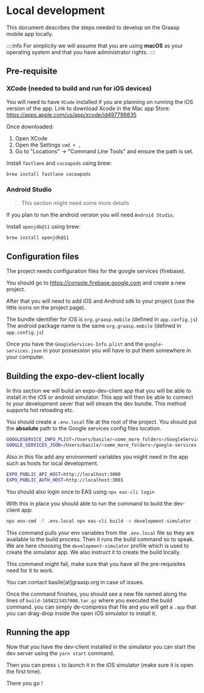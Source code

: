 # Local development

This document describes the steps needed to develop on the Graasp mobile app locally.

::::info
For simplicity we will assume that you are using **macOS** as your operating system and that you have administrator rights.
::::

## Pre-requisite

### XCode (needed to build and run for iOS devices)

You will need to have `XCode` installed if you are planning on running the iOS version of the app.
Link to download Xcode in the Mac app Store: https://apps.apple.com/us/app/xcode/id497799835

Once downloaded:

1. Open XCode
2. Open the Settings `cmd + ,`
3. Go to "Locations" -> "Command Line Tools" and ensure the path is set.

Install `fastlane` and `cocoapods` using brew:

```sh
brew install fastlane cocoapods
```

### Android Studio

> This section might need some more details

If you plan to run the android version you will need `Android Studio`.

Install `openjdk@11` using brew:

```sh
brew install openjdk@11
```

## Configuration files

The project needs configuration files for the google services (firebase).

You should go to https://console.firebase.google.com and create a new project.

After that you will need to add iOS and Android sdk to your project (use the little icons on the project page).

The bundle identifier for iOS is `org.graasp.mobile` (defined in `app.config.js`)
The android package name is the same `org.graasp.mobile` (defined in `app.config.js`)

Once you have the `GoogleServices-Info.plist` and the `google-services.json` in your possession you will have to put them somewhere in your computer.

## Building the expo-dev-client locally

In this section we will build an expo-dev-client app that you will be able to install in the iOS or android simulator. This app will then be able to connect to your development sever that will stream the dev bundle. This method supports hot reloading etc.

You should create a `.env.local` file at the root of the project.
You should put the **absolute** path to the Google services config files location.

```sh
GOOGLESERVICE_INFO_PLIST=/Users/basile/<some_more_folders>/GoogleService-Info.plist
GOOGLE_SERVICES_JSON=/Users/basile/<some_more_folders>/google-services.json
```

Also in this file add any environment variables you might need in the app such as hosts for local development.

```sh
EXPO_PUBLIC_API_HOST=http://localhost:3000
EXPO_PUBLIC_AUTH_HOST=http://localhost:3001
```

You should also login once to EAS using `npx eas-cli login`

With this in place you should able to run the command to build the dev-client app:

```sh
npx env-cmd -f .env.local npx eas-cli build -e development-simulator --platform ios --local
```

This command pulls your env variables from the `.env.local` file so they are available to the build process.
Then it runs the build command so to speak.
We are here choosing the `development-simulator` profile which is used to create the simulator app.
We also instruct it to create the build locally.

This command might fail, make sure that you have all the pre-requisites need for it to work.

You can contact basile[at]graasp.org in case of issues.

Once the command finishes, you should see a new file named along the lines of `build-1698223457900.tar.gz` where you executed the build command. you can simply de-compress that file and you will get a `.app` that you can drag-drop inside the open iOS simulator to install it.

## Running the app

Now that you have the dev-client installed in the simulator you can start the dev server using the `yarn start` command.

Then you can press `i` to launch it in the iOS simulator (make sure it is open the first time).

There you go !
